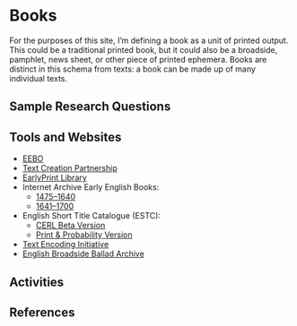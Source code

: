 # Books

For the purposes of this site, I'm defining a book as a unit of printed output. This could be a traditional printed book, but it could also be a broadside, pamphlet, news sheet, or other piece of printed ephemera. Books are distinct in this schema from texts: a book can be made up of many individual texts.

## Sample Research Questions

## Tools and Websites

- [EEBO](https://about.proquest.com/en/products-services/eebo/)
- [Text Creation Partnership](https://textcreationpartnership.org/)
- [EarlyPrint Library](https://texts.earlyprint.org/exist/apps/shc/home.html)
- Internet Archive Early English Books:
  - [1475–1640](https://archive.org/details/pub_early-english-books-1475-1640?tab=collection&sort=-reviewdate)
  - [1641–1700](https://archive.org/details/pub_early-english-books-1641-1700?tab=collection)
- English Short Title Catalogue (ESTC):
  - [CERL Beta Version](https://datb.cerl.org/estc/)
  - [Print & Probability Version](https://estc.printprobability.org/)
- [Text Encoding Initiative](https://tei-c.org/)
- [English Broadside Ballad Archive](https://ebba.english.ucsb.edu/)

## Activities

## References